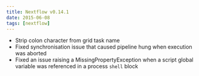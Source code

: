 ```yaml
---
title: Nextflow v0.14.1
date: 2015-06-08
tags: [nextflow]
---
```


- Strip colon character from grid task name
- Fixed synchronisation issue that caused pipeline hung when execution was aborted
- Fixed an issue raising a MissingPropertyException when a script global variable was referenced in a process `shell` block
